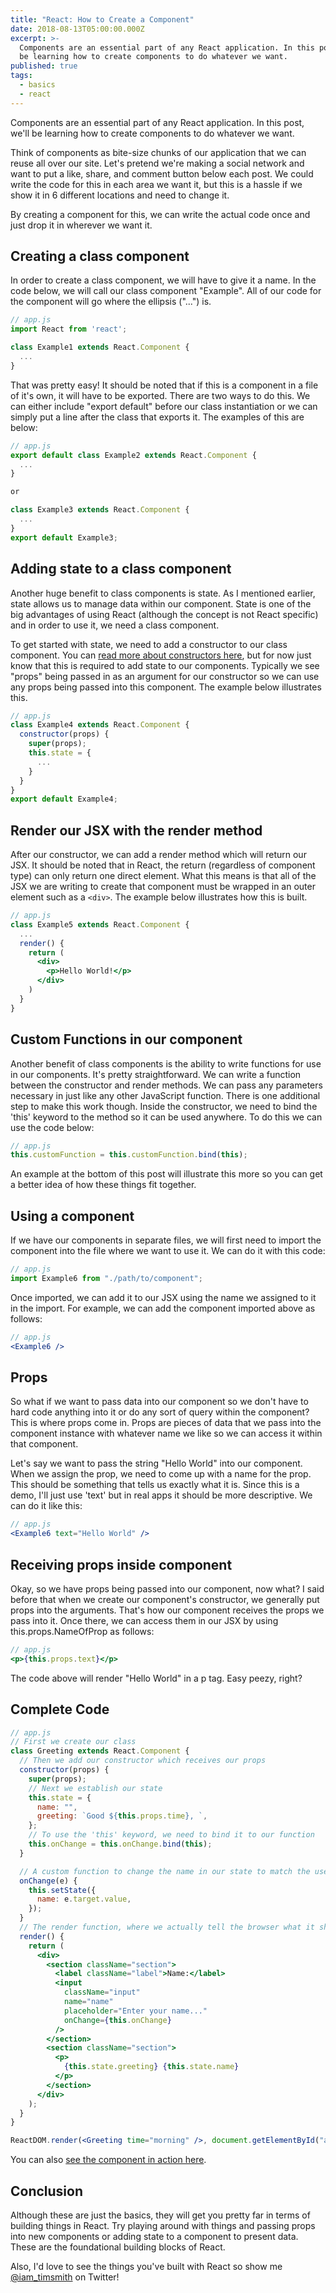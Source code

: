 ```yaml
---
title: "React: How to Create a Component"
date: 2018-08-13T05:00:00.000Z
excerpt: >-
  Components are an essential part of any React application. In this post, we'll
  be learning how to create components to do whatever we want.
published: true
tags:
  - basics
  - react
---
```


Components are an essential part of any React application. In this post, we'll be learning how to create components to do whatever we want.

Think of components as bite-size chunks of our application that we can reuse all over our site. Let's pretend we're making a social network and want to put a like, share, and comment button below each post. We could write the code for this in each area we want it, but this is a hassle if we show it in 6 different locations and need to change it.

By creating a component for this, we can write the actual code once and just drop it in wherever we want it.

## Creating a class component

In order to create a class component, we will have to give it a name. In the code below, we will call our class component "Example". All of our code for the component will go where the ellipsis ("...") is.

```jsx
// app.js
import React from 'react';

class Example1 extends React.Component {
  ...
}
```

That was pretty easy! It should be noted that if this is a component in a file of it's own, it will have to be exported. There are two ways to do this. We can either include "export default" before our class instantiation or we can simply put a line after the class that exports it. The examples of this are below:

```jsx
// app.js
export default class Example2 extends React.Component {
  ...
}

or

class Example3 extends React.Component {
  ...
}
export default Example3;
```

## Adding state to a class component

Another huge benefit to class components is state. As I mentioned earlier, state allows us to manage data within our component. State is one of the big advantages of using React (although the concept is not React specific) and in order to use it, we need a class component.

To get started with state, we need to add a constructor to our class component. You can [read more about constructors here](https://developer.mozilla.org/en-US/docs/Web/JavaScript/Reference/Classes/constructor), but for now just know that this is required to add state to our components. Typically we see "props" being passed in as an argument for our constructor so we can use any props being passed into this component. The example below illustrates this.

```jsx
// app.js
class Example4 extends React.Component {
  constructor(props) {
    super(props);
    this.state = {
      ...
    }
  }
}
export default Example4;
```

## Render our JSX with the render method

After our constructor, we can add a render method which will return our JSX. It should be noted that in React, the return (regardless of component type) can only return one direct element. What this means is that all of the JSX we are writing to create that component must be wrapped in an outer element such as a `<div>`. The example below illustrates how this is built.

```jsx
// app.js
class Example5 extends React.Component {
  ...
  render() {
    return (
      <div>
        <p>Hello World!</p>
      </div>
    )
  }
}
```

## Custom Functions in our component

Another benefit of class components is the ability to write functions for use in our components. It's pretty straightforward. We can write a function between the constructor and render methods. We can pass any parameters necessary in just like any other JavaScript function. There is one additional step to make this work though. Inside the constructor, we need to bind the 'this' keyword to the method so it can be used anywhere. To do this we can use the code below:

```jsx
// app.js
this.customFunction = this.customFunction.bind(this);
```

An example at the bottom of this post will illustrate this more so you can get a better idea of how these things fit together.

<EmailSignup />

## Using a component

If we have our components in separate files, we will first need to import the component into the file where we want to use it. We can do it with this code:

```jsx
// app.js
import Example6 from "./path/to/component";
```

Once imported, we can add it to our JSX using the name we assigned to it in the import. For example, we can add the component imported above as follows:

```jsx
// app.js
<Example6 />
```

## Props

So what if we want to pass data into our component so we don't have to hard code anything into it or do any sort of query within the component? This is where props come in. Props are pieces of data that we pass into the component instance with whatever name we like so we can access it within that component.

Let's say we want to pass the string "Hello World" into our component. When we assign the prop, we need to come up with a name for the prop. This should be something that tells us exactly what it is. Since this is a demo, I'll just use 'text' but in real apps it should be more descriptive. We can do it like this:

```jsx
// app.js
<Example6 text="Hello World" />
```

## Receiving props inside component

Okay, so we have props being passed into our component, now what? I said before that when we create our component's constructor, we generally put props into the arguments. That's how our component receives the props we pass into it. Once there, we can access them in our JSX by using this.props.NameOfProp as follows:

```jsx
// app.js
<p>{this.props.text}</p>
```

The code above will render "Hello World" in a p tag. Easy peezy, right?

## Complete Code

```jsx
// app.js
// First we create our class
class Greeting extends React.Component {
  // Then we add our constructor which receives our props
  constructor(props) {
    super(props);
    // Next we establish our state
    this.state = {
      name: "",
      greeting: `Good ${this.props.time}, `,
    };
    // To use the 'this' keyword, we need to bind it to our function
    this.onChange = this.onChange.bind(this);
  }

  // A custom function to change the name in our state to match the user input
  onChange(e) {
    this.setState({
      name: e.target.value,
    });
  }
  // The render function, where we actually tell the browser what it should show
  render() {
    return (
      <div>
        <section className="section">
          <label className="label">Name:</label>
          <input
            className="input"
            name="name"
            placeholder="Enter your name..."
            onChange={this.onChange}
          />
        </section>
        <section className="section">
          <p>
            {this.state.greeting} {this.state.name}
          </p>
        </section>
      </div>
    );
  }
}

ReactDOM.render(<Greeting time="morning" />, document.getElementById("app"));
```

You can also [see the component in action here](https://codepen.io/iamtimsmith/pen/xaRydm/?editors=0010).

## Conclusion

Although these are just the basics, they will get you pretty far in terms of building things in React. Try playing around with things and passing props into new components or adding state to a component to present data. These are the foundational building blocks of React.

Also, I'd love to see the things you've built with React so show me [@iam_timsmith](https://www.twitter.com/iam_timsmith) on Twitter!
